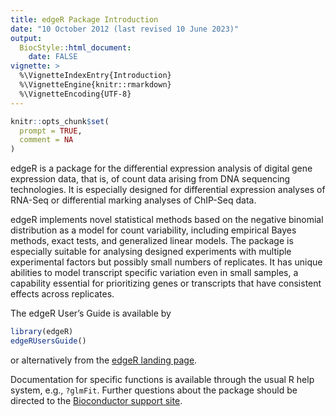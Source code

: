 ```yaml
---
title: edgeR Package Introduction
date: "10 October 2012 (last revised 10 June 2023)"
output:
  BiocStyle::html_document:
    date: FALSE
vignette: >
  %\VignetteIndexEntry{Introduction}
  %\VignetteEngine{knitr::rmarkdown}
  %\VignetteEncoding{UTF-8}
---
```


```r
knitr::opts_chunk$set(
  prompt = TRUE,
  comment = NA
)
```

edgeR is a package for the differential expression analysis of digital gene expression data,
that is, of count data arising from DNA sequencing technologies.
It is especially designed for differential expression analyses of RNA-Seq
or differential marking analyses of ChIP-Seq data.

edgeR implements novel statistical methods based on the negative binomial distribution
as a model for count variability, including empirical Bayes methods, exact tests, and generalized linear models.
The package is especially suitable for analysing designed experiments with multiple
experimental factors but possibly small numbers of replicates.
It has unique abilities to model transcript specific variation even in small samples,
a capability essential for prioritizing genes or transcripts that have consistent effects across replicates.

The edgeR User's Guide is available by
```r
library(edgeR)
edgeRUsersGuide()
```
or alternatively from the [edgeR landing page](https://bioconductor.org/packages/edgeR).

Documentation for specific functions is available through the usual R help system, e.g., `?glmFit`.
Further questions about the package should be directed to the [Bioconductor support site](https://support.bioconductor.org).
